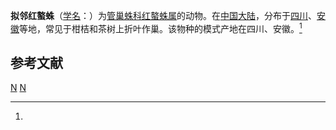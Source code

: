 {{Speciesbox
| taxon = Cheiracanthium adjacensoides
| binomial_authority = (Song et al, 1990)<ref name='id14212'>{{cite web| url =http://www.bioinfo.cn/db05/BjdwSpecies.php?action=view&id=14212| title =拟邻红螯蛛| work =《中国动物物种编目数据库》| publisher =中国科学院微生物研究所| author =中国科学院动物研究所| accessdate =2009-04-28| deadurl =yes| archiveurl =https://web.archive.org/web/20160305093114/http://www.bioinfo.cn/db05/BjdwSpecies.php?action=view&id=14212| archivedate =2016-03-05}}</ref>
}}

'''拟邻红螯蛛'''（[[学名|学名]]：{{lang|la|''Cheiracanthium adjacensoides''}}）为[[管巢蛛科|管巢蛛科]][[红螯蛛属|红螯蛛属]]的动物。在[[中国大陆|中国大陆]]，分布于[[四川|四川]]、[[安徽|安徽]]等地，常见于柑桔和茶树上折叶作巢。该物种的模式产地在四川、安徽。<ref name='id14212'/>

== 参考文献 ==
{{reflist}}
{{taxonbar}}
[[Category:1990年描述的动物|N]]
[[Category:红螯蛛属|N]]